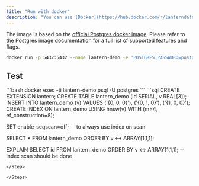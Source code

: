 ```yaml
---
title: "Run with docker"
description: "You can use [Docker](https://hub.docker.com/r/lanterndata/lantern/tags) image to quickly install Lantern with docker."
---
```


<Note>The image is based on the [official Postgres docker image](https://hub.docker.com/%5F/postgres). Please refer to the Postgres image documentation for a full list of supported features and flags.</Note>

```bash
docker run -p 5432:5432 --name lantern-demo -e 'POSTGRES_PASSWORD=postgres' -d lanterndata/lantern:latest-pg15
```

## Test

<Steps>
  <Step title="Connect to database">
  ```bash
  docker exec -ti lantern-demo psql -U postgres
  ```
  </Step>
  
  <Step title="Test Lantern">
  ```sql
  CREATE EXTENSION lantern;
  CREATE TABLE lantern_demo (id SERIAL, v REAL[3]);
  INSERT INTO lantern_demo (v) VALUES ('{0, 0, 0}'), ('{0, 1, 0}'), ('{1, 0, 0}');
  CREATE INDEX ON lantern_demo USING hnsw(v) WITH (m=4, ef_construction=8);

  SET enable_seqscan=off; -- to always use index on scan

  SELECT * FROM lantern_demo ORDER BY v <-> ARRAY[1,1,1];

  EXPLAIN SELECT id FROM lantern_demo ORDER BY v <-> ARRAY[1,1,1]; -- index scan should be done
  ```
  </Step>

</Steps>

